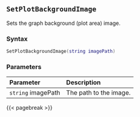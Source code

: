 ## `SetPlotBackgroundImage`

Sets the graph background (plot area) image.

### Syntax {-}

``` .lua
SetPlotBackgroundImage(string imagePath)
```


### Parameters {-}

**Parameter** | **Description**
| :-- | :-- |
|`string` imagePath | The path to the image. |


{{< pagebreak >}}